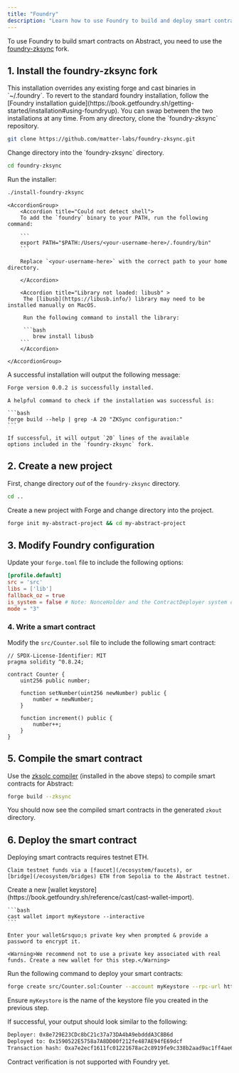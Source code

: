 ```yaml
---
title: "Foundry"
description: "Learn how to use Foundry to build and deploy smart contracts on Abstract."
---
```


To use Foundry to build smart contracts on Abstract, you need to use the [foundry-zksync](https://github.com/matter-labs/foundry-zksync) fork.

## 1. Install the foundry-zksync fork

<Note>
This installation overrides any existing forge and cast binaries in `~/.foundry`. 
To revert to the standard foundry installation, follow the [Foundry installation guide](https://book.getfoundry.sh/getting-started/installation#using-foundryup).
You can swap between the two installations at any time.
</Note>

<Steps>
  <Step title="Clone the repository">
  From any directory, clone the `foundry-zksync` repository.

  ```bash
  git clone https://github.com/matter-labs/foundry-zksync.git
  ```
  </Step>
  <Step title="Run the installer">
  Change directory into the `foundry-zksync` directory.

  ```bash
  cd foundry-zksync
  ```

  Run the installer:

  ```bash
  ./install-foundry-zksync
  ```

  <Accordion title="Common installation issues" icon="circle-exclamation">
    
    <AccordionGroup>
        <Accordion title="Could not detect shell">
        To add the `foundry` binary to your PATH, run the following command:

        ```
        export PATH="$PATH:/Users/<your-username-here>/.foundry/bin"
        ```

        Replace `<your-username-here>` with the correct path to your home directory.

        </Accordion>

        <Accordion title="Library not loaded: libusb" >
         The [libusb](https://libusb.info/) library may need to be installed manually on MacOS.

         Run the following command to install the library:

         ```bash
            brew install libusb
        ```
        </Accordion>

    </AccordionGroup>
  </Accordion>

A successful installation will output the following message:

```bash
Forge version 0.0.2 is successfully installed.
```

  </Step>
  <Step title="Verify installation">

    A helpful command to check if the installation was successful is:

    ```bash
    forge build --help | grep -A 20 "ZKSync configuration:"
    ```

    If successful, it will output `20` lines of the available 
    options included in the `foundry-zksync` fork.

  </Step>
</Steps>

## 2. Create a new project

First, change directory *out* of the `foundry-zksync` directory.

```bash
cd ..
```

Create a new project with Forge and change directory into the project.

```bash
forge init my-abstract-project && cd my-abstract-project
```

## 3. Modify Foundry configuration

Update your `forge.toml` file to include the following options:

```toml
[profile.default]
src = 'src'
libs = ['lib']
fallback_oz = true
is_system = false # Note: NonceHolder and the ContractDeployer system contracts can only be called with a special isSystem flag as true
mode = "3"
```

### 4. Write a smart contract

Modify the `src/Counter.sol` file to include the following smart contract:

```solidity
// SPDX-License-Identifier: MIT
pragma solidity ^0.8.24;

contract Counter {
    uint256 public number;

    function setNumber(uint256 newNumber) public {
        number = newNumber;
    }

    function increment() public {
        number++;
    }
}
```

## 5. Compile the smart contract

Use the [zksolc compiler](https://docs.zksync.io/zk-stack/components/compiler/toolchain/solidity)
(installed in the above steps) to compile smart contracts for Abstract:

```bash
forge build --zksync
```

You should now see the compiled smart contracts in the generated `zkout` directory.

## 6. Deploy the smart contract

<Steps>
  <Step title="Get testnet funds" icon="wallet">
    Deploying smart contracts requires testnet ETH.

    Claim testnet funds via a [faucet](/ecosystem/faucets), or 
    [bridge](/ecosystem/bridges) ETH from Sepolia to the Abstract testnet.

  </Step>

  <Step title="Add your private key" icon="key">
    Create a new [wallet keystore](https://book.getfoundry.sh/reference/cast/cast-wallet-import).

    ```bash
    cast wallet import myKeystore --interactive
    ```

    Enter your wallet&rsquo;s private key when prompted & provide a password to encrypt it.

    <Warning>We recommend not to use a private key associated with real funds. Create a new wallet for this step.</Warning>
  </Step>

  <Step title="Deploy your smart contract" icon="rocket">

  Run the following command to deploy your smart contracts:

  ```bash
  forge create src/Counter.sol:Counter --account myKeystore --rpc-url https://api.testnet.abs.xyz --chain 11124 --zksync
  ```

  Ensure `myKeystore` is the name of the keystore file you created in the previous step.

  If successful, your output should look similar to the following:

  ```bash
  Deployer: 0x8e729E23CDc8bC21c37a73DA4bA9ebdddA3C8B6d
  Deployed to: 0x1590522E5758a7A8DD00f212fe487AE94fE69dcf
  Transaction hash: 0xa7e2ecf1611fc01221678ac2c8919fe9c338b2aad9ac1ff4ae6f0d1711a62cf0
  ```

  </Step>
  <Step title="Verify smart contract on the block explorer" icon="check">
  Contract verification is not supported with Foundry yet.
  </Step>
</Steps>
